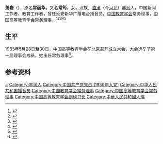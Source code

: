 {{Otheruses|other=名为萧岩的其他人物|萧岩}}

'''萧岩'''（{{bd|1919年|}}），原名'''常丽华'''，又名'''常筠'''，女，汉族，[[直隶|直隶]]（今[[河北|河北]]）[[丰润|丰润]]人，中国新闻工作者、教育工作者，曾任延安新华广播电台播音员，[[中国教育学会|中国教育学会]]常务理事，[[中国高等教育学会|中国高等教育学会]]常务理事。<ref>{{Cite book|title=华夏妇女名人词典|author=周行健主编|publisher=华夏出版社|year=1988|isbn=|location=北京|pages=}}</ref><ref>{{Cite book|title=中外广播电视百科全书|author=赵玉明, 王福顺主编|publisher=中国广播电视出版社|year=1995|isbn=|location=北京|pages=}}</ref><ref>{{Cite book|title=广播电视辞典|author=赵玉明, 王福顺主编|publisher=北京广播学院出版社|year=1999|isbn=|location=北京|pages=}}</ref><ref>{{Cite web|title=肖岩|url=http://www.moe.gov.cn/jyb_xwfb/xw_zt/moe_357/jyzt_2015nztzl/2015_zt05/15zt05_lzsgrb/201507/t20150729_196457.html|accessdate=2020-12-24|work=中华人民共和国教育部}}</ref><ref>{{Cite web|title=离退休干部局为肖岩庆贺百岁寿辰|url=http://www.moe.gov.cn/s78/A24/moe_1727/201904/t20190428_379858.html|accessdate=2020-12-24|work=中华人民共和国教育部}}</ref>

== 生平 ==
1983年5月28日至30日，[[中国高等教育学会|中国高等教育学会]]在北京召开成立大会，大会选举了第一届理事会成员，她出任常务理事<ref>{{Cite book|title=中国高等教育研究史|last=李均著|publisher=广东高等教育出版社|year=2005.08|isbn=7-5361-3221-2|location=广州|pages=129-130}}</ref>。

== 参考资料 ==
{{reflist}}

{{Navboxes
| title  = 萧岩在[[中国教育学会|中国教育学会]]的职务
| list1  =
{{中国教育学会第一届理事会}}
}}
{{Navboxes
| title  = 萧岩在[[中国高等教育学会|中国高等教育学会]]的职务
| list1  =
{{中国高等教育学会第一届理事会}}
{{中国高等教育学会第二届理事会}}
}}

{{Authority control}}
{{DEFAULTSORT:Xiao}}
[[Category:常姓|~]]
[[Category:丰润人|Category:丰润人]]
[[Category:中国共产党党员_(1939年入党)|Category:中国共产党党员 (1939年入党)]]
[[Category:中华人民共和国播音员|Category:中华人民共和国播音员]]
[[Category:中国教育学会常务理事|Category:中国教育学会常务理事]]
[[Category:中国高等教育学会常务理事|Category:中国高等教育学会常务理事]]
[[Category:中国高等教育学会副秘书长|Category:中国高等教育学会副秘书长]]
[[Category:中華人民共和國人瑞|Category:中華人民共和國人瑞]]

{{中国人物小作品}}